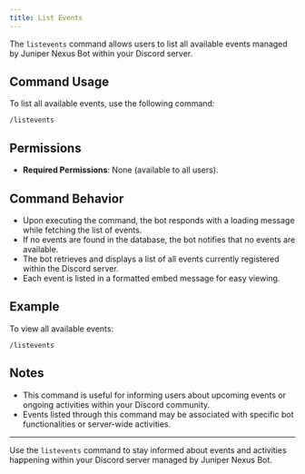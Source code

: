 ```yaml
---
title: List Events
---
```


The `listevents` command allows users to list all available events managed by Juniper Nexus Bot within your Discord server.

## Command Usage

To list all available events, use the following command:

```
/listevents
```

## Permissions

- **Required Permissions**: None (available to all users).

## Command Behavior

- Upon executing the command, the bot responds with a loading message while fetching the list of events.
- If no events are found in the database, the bot notifies that no events are available.
- The bot retrieves and displays a list of all events currently registered within the Discord server.
- Each event is listed in a formatted embed message for easy viewing.

## Example

To view all available events:

```
/listevents
```

## Notes

- This command is useful for informing users about upcoming events or ongoing activities within your Discord community.
- Events listed through this command may be associated with specific bot functionalities or server-wide activities.

---

Use the `listevents` command to stay informed about events and activities happening within your Discord server managed by Juniper Nexus Bot.
